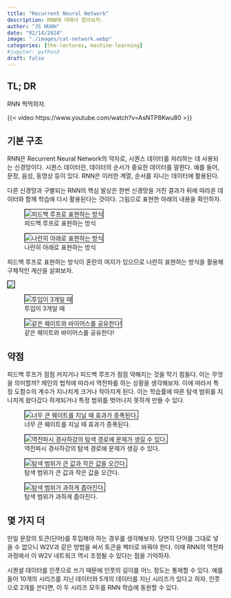 ```yaml
---
title: "Recurrent Neural Network" 
description: RNN에 대해서 알아보자.
author: "JS HUHH"
date: "02/14/2024"
image: "./images/cat-network.webp"
categories: [the-lectures, machine-learning]
#jupyter: python3
draft: false
---
```


## TL; DR
RNN 찍먹하자. 

{{< video https://www.youtube.com/watch?v=AsNTP8Kwu80 >}}

## 기본 구조

RNN은 Recurrent Neural Network의 약자로, 시퀀스 데이터를 처리하는 데 사용되는 신경망이다. 시퀀스 데이터란, 데이터의 순서가 중요한 데이터를 말한다. 예를 들어, 문장, 음성, 동영상 등이 있다. RNN은 이러한 계열, 순서를 지니는 데이터에 활용된다. 

다른 신경망과 구별되는 RNN의 핵심 발상은 한번 신경망을 거친 결과가 뒤에 따라온 데이터와 함께 학습에 다시 활용된다는 것이다. 그림으로 표현한 아래의 내용을 확인하자. 

::: {layout="[[5, -1, 5]]" layout-valign="bottom"}
![피드백 루프로 표현하는 방식](./images/rnn/01.png){ style="border: 1px solid #000;" }


![나란히 아래로 표현하는 방식](./images/rnn/02.png){ style="border: 1px solid #000;" }

:::

피드백 루프로 표현하는 방식이 혼란의 여지가 있으므로 나란히 표현하는 방식을 활용해 구체적인 계산을 살펴보자. 

:::{layout="[[-1, 5, -1]]" layout-valign="bottom"}
![](./images/rnn/03.png){ style="border: 1px solid #000;" }

:::


::: {layout="[[5, -1, 5]]" layout-valign="bottom"}
![투입이 3개일 때](./images/rnn/04.png){ style="border: 1px solid #000;" }


![같은 웨이트와 바이어스를 공유한다!](./images/rnn/05.png){ style="border: 1px solid #000;" }

:::

## 약점 

피드백 루프가 점점 커지거나 피드백 루프가 점점 약해지는 것을 막기 힘들다. 이는 무엇을 의미할까? 체인의 법칙에 따라서 역전파를 하는 상황을 생각해보자. 이에 따라서 특정 도함수의 계수가 지나치게 크거나 작아지게 된다. 이는 학습률에 따른 탐색 범위를 지나치게 왔다갔다 하게되거나 특정 범위를 벗어나지 못하게 만들 수 있다. 

::: {layout="[[5, -1, 5], [5,-1,5]]" layout-valign="bottom"}
![너무 큰 웨이트를 지닐 때 효과가 증폭된다.](./images/rnn/06.png){ style="border: 1px solid #000;" }


![역전파시 경사하강의 탐색 경로에 문제가 생길 수 있다.](./images/rnn/07.png){ style="border: 1px solid #000;" }


![탐색 범위가 큰 값과 작은 값을 오간다.](./images/rnn/08.png){ style="border: 1px solid #000;" }


![탐색 범위가 과하게 좁아진다.](./images/rnn/09.png){ style="border: 1px solid #000;" }

:::

## 몇 가지 더 

만일 문장의 토큰(단어)를 투입해야 하는 경우를 생각해보자. 당연히 단어를 그대로 넣을 수 없으니 W2V과 같은 방법을 써서 토큰을 벡터로 바꿔야 한다. 이때 RNN의 역전파 과정에서 이 W2V 네트워크 역시 조정될 수 있다는 점을 기억하자. 

시퀀셜 데이터를 인풋으로 쓰기 때문에 인풋의 길이를 어느 정도는 통제할 수 있다. 예를 들어 10개의 시리즈를 지닌 데이터와 5개의 데이터를 지닌 시리즈가 있다고 하자. 인풋으로 2개를 쓴다면, 이 두 시리즈 모두를 RNN 학습에 동원할 수 있다. 

